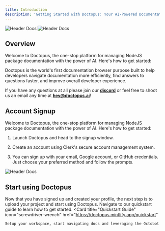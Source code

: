 ```yaml
---
title: Introduction
description: 'Getting Started with Doctopus: Your AI-Powered Documentation Browser for NodeJS Packages'
---
```


<img
  className="block dark:hidden"
  src="/images/headerdocs3.png"
  alt="Header Docs"
/>
<img
  className="hidden dark:block"
  src="/images/headerdocs3.png"
  alt="Header Docs"
/>

## Overview

Welcome to Doctopus, the one-stop platform for managing NodeJS package documentation with the power of AI. Here's how to get started:

Doctopus is the world's first documentation browser purpose built to help developers navigate documentation more efficiently, find answers to questions faster, and improve overall developer experience.

If you have any questions at all please join our **[discord](https://https://discord.gg/RdUpqq9t6V)** or feel free to shoot us an email any time at **[hey@doctopus.ai](mailto:hey@doctopus.ai)**!

## Account Signup

Welcome to Doctopus, the one-stop platform for managing NodeJS package documentation with the power of AI. Here's how to get started:

1. Launch Doctopus and head to the signup window.

2. Create an account using Clerk's secure account management system.

3. You can sign up with your email, Google account, or GitHub credentials. Just choose your preferred method and follow the prompts.

<img
  src="/images/accountsignup.png"
  alt="Header Docs"
/>

## Start using Doctopus

Now that you have signed up and created your profile, the next step is to upload your project and start using Doctopus. Navigate to our quickstart guide to learn how to get started.
<CardGroup cols={1}>
  <Card
    title="Quickstart Guide"
    icon="screwdriver-wrench"
    href="https://doctopus.mintlify.app/quickstart"
  >
    Setup your workspace, start navigating docs and leveraging the Octobot
  </Card>
</CardGroup>
